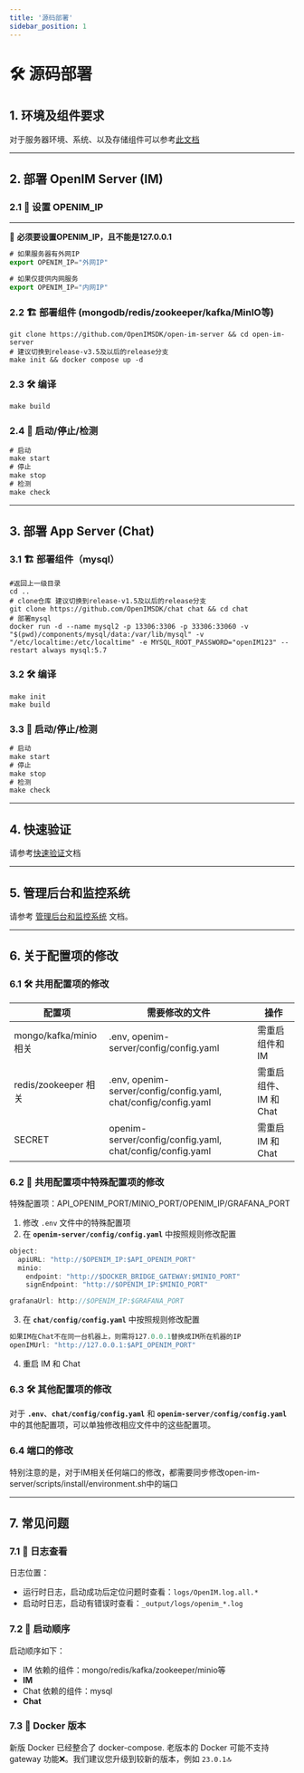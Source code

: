 ```yaml
---
title: '源码部署'
sidebar_position: 1
---
```


# 🛠 源码部署

##  1. 环境及组件要求
对于服务器环境、系统、以及存储组件可以参考[此文档](./env-comp)



---


## 2. 部署 OpenIM Server (IM)

### 2.1 📡 设置 OPENIM_IP


---

🔔 **必须要设置OPENIM_IP，且不能是127.0.0.1**

```jsx
# 如果服务器有外网IP
export OPENIM_IP="外网IP"

# 如果仅提供内网服务
export OPENIM_IP="内网IP"
```







### 2.2 🏗️ 部署组件 (mongodb/redis/zookeeper/kafka/MinIO等)

```
git clone https://github.com/OpenIMSDK/open-im-server && cd open-im-server 
# 建议切换到release-v3.5及以后的release分支 
make init && docker compose up -d

```

### 2.3 🛠️ 编译

```
make build

```

### 2.4 🚀 启动/停止/检测

```jsx
# 启动
make start
# 停止
make stop
# 检测
make check

```

---

## 3. 部署 App Server (Chat)

### 3.1 🏗️ 部署组件（mysql）

```
#返回上一级目录
cd ..
# clone仓库 建议切换到release-v1.5及以后的release分支
git clone https://github.com/OpenIMSDK/chat chat && cd chat
# 部署mysql
docker run -d --name mysql2 -p 13306:3306 -p 33306:33060 -v "$(pwd)/components/mysql/data:/var/lib/mysql" -v "/etc/localtime:/etc/localtime" -e MYSQL_ROOT_PASSWORD="openIM123" --restart always mysql:5.7
```

### 3.2 🛠️ 编译

```
make init
make build
```

### 3.3 🚀 启动/停止/检测

```jsx
# 启动
make start
# 停止
make stop
# 检测
make check
```

---

## 4. 快速验证

请参考[快速验证](./quickTestServer)文档

---

## 5. 管理后台和监控系统

请参考 [管理后台和监控系统](./admin) 文档。

---

## 6. 关于配置项的修改

### 6.1 🛠️ 共用配置项的修改

| 配置项 | 需要修改的文件 | 操作 |
| --- | --- | --- |
| mongo/kafka/minio 相关 | .env, openim-server/config/config.yaml | 需重启组件和 IM |
| redis/zookeeper 相关 | .env, openim-server/config/config.yaml, chat/config/config.yaml | 需重启组件、IM 和 Chat |
| SECRET | openim-server/config/config.yaml, chat/config/config.yaml | 需重启 IM 和 Chat |

### 6.2 🔄 共用配置项中特殊配置项的修改

特殊配置项：API_OPENIM_PORT/MINIO_PORT/OPENIM_IP/GRAFANA_PORT

1. 修改 `.env` 文件中的特殊配置项
2. 在 **`openim-server/config/config.yaml`** 中按照规则修改配置

```jsx
object:
  apiURL: "http://$OPENIM_IP:$API_OPENIM_PORT"
  minio:
    endpoint: "http://$DOCKER_BRIDGE_GATEWAY:$MINIO_PORT"
    signEndpoint: "http://$OPENIM_IP:$MINIO_PORT"

grafanaUrl: http://$OPENIM_IP:$GRAFANA_PORT
```


3. 在 **`chat/config/config.yaml`** 中按照规则修改配置

```jsx
如果IM在Chat不在同一台机器上，则需将127.0.0.1替换成IM所在机器的IP
openIMUrl: "http://127.0.0.1:$API_OPENIM_PORT"
```



4. 重启 IM 和 Chat

### 6.3 🛠️ 其他配置项的修改

对于 **`.env`**、**`chat/config/config.yaml`** 和 **`openim-server/config/config.yaml`** 中的其他配置项，可以单独修改相应文件中的这些配置项。


### 6.4 端口的修改
特别注意的是，对于IM相关任何端口的修改，都需要同步修改open-im-server/scripts/install/environment.sh中的端口

---

## 7. 常见问题

### 7.1 📜 日志查看

日志位置：

- 运行时日志，启动成功后定位问题时查看：`logs/OpenIM.log.all.*`
- 启动时日志，启动有错误时查看：`_output/logs/openim_*.log`



### 7.2 🚀 启动顺序

启动顺序如下：

- IM 依赖的组件：mongo/redis/kafka/zookeeper/minio等
- **IM**
- Chat 依赖的组件：mysql
- **Chat**

### 7.3 🐳 Docker 版本

新版 Docker 已经整合了 docker-compose. 老版本的 Docker 可能不支持 gateway 功能❌。我们建议您升级到较新的版本，例如 `23.0.1`🔝




